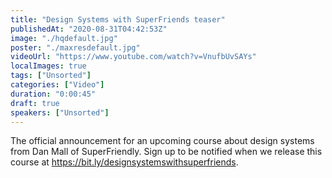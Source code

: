 ```yaml
---
title: "Design Systems with SuperFriends teaser"
publishedAt: "2020-08-31T04:42:53Z"
image: "./hqdefault.jpg"
poster: "./maxresdefault.jpg"
videoUrl: "https://www.youtube.com/watch?v=VnufbUvSAYs"
localImages: true
tags: ["Unsorted"]
categories: ["Video"]
duration: "0:00:45"
draft: true
speakers: ["Unsorted"]
---
```

The official announcement for an upcoming course about design systems from Dan Mall of SuperFriendly. Sign up to be notified when we release this course at https://bit.ly/designsystemswithsuperfriends.
